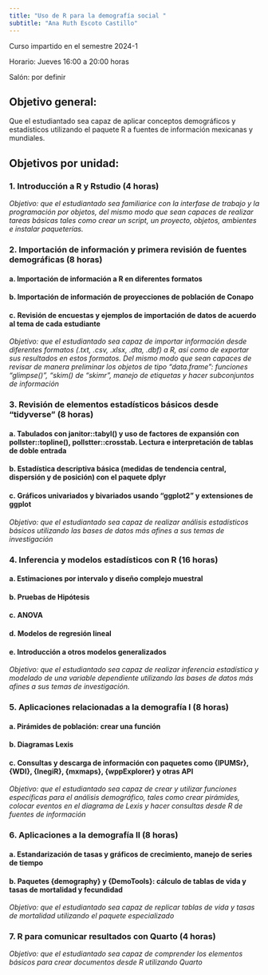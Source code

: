 ```yaml
---
title: "Uso de R para la demografía social "
subtitle: "Ana Ruth Escoto Castillo"
---
```


Curso impartido en el semestre 2024-1 

Horario: Jueves	 16:00 a  20:00 horas

Salón: por definir

## Objetivo general: 

Que el estudiantado sea capaz de aplicar conceptos demográficos y estadísticos utilizando el paquete R a fuentes de información mexicanas y mundiales. 


## Objetivos por unidad:

### 1.	Introducción a R y Rstudio (4 horas)

*Objetivo: que el estudiantado sea familiarice con la interfase de trabajo y la programación por objetos, del mismo modo que sean capaces de realizar tareas básicas tales como crear un script, un proyecto, objetos, ambientes e instalar paqueterías.*

### 2.	Importación de información y primera revisión de fuentes demográficas (8 horas)

#### a.	Importación de información a R en diferentes formatos
#### b.	Importación de información de proyecciones de población de Conapo
#### c.	Revisión de encuestas y ejemplos de importación de datos de acuerdo al tema de cada estudiante

*Objetivo: que el estudiantado sea capaz de importar información desde diferentes formatos (.txt, .csv, .xlsx, .dta, .dbf) a R, así como de exportar sus resultados en estos formatos. Del mismo modo que sean capaces de revisar de manera preliminar los objetos de tipo “data.frame”: funciones “glimpse()”, “skim() de “skimr”, manejo de etiquetas y hacer subconjuntos de información*

### 3.	Revisión de elementos estadísticos básicos desde “tidyverse” (8 horas)
#### a.	Tabulados con janitor::tabyl() y uso de factores de expansión con pollster::topline(), pollstter::crosstab. Lectura e interpretación de tablas de doble entrada
#### b.	Estadística descriptiva básica (medidas de tendencia central, dispersión y de posición) con el paquete dplyr
#### c.	Gráficos univariados y bivariados usando “ggplot2” y extensiones de ggplot

*Objetivo: que el estudiantado sea capaz de realizar análisis estadísticos básicos utilizando las bases de datos más afines a sus temas de investigación*

### 4.	Inferencia y modelos estadísticos con R (16 horas)
#### a.	Estimaciones por intervalo y diseño complejo muestral
#### b.	Pruebas de Hipótesis
#### c.	ANOVA
#### d.	Modelos de regresión lineal
#### e.	Introducción a otros modelos generalizados

*Objetivo: que el estudiantado sea capaz de realizar inferencia estadística y modelado de una variable dependiente utilizando las bases de datos más afines a sus temas de investigación.* 

### 5.	Aplicaciones relacionadas a la demografía I (8 horas)
#### a.	Pirámides de población: crear una función 
#### b.	Diagramas Lexis
#### c.	Consultas y descarga de información con paquetes como {IPUMSr}, {WDI}, {InegiR},  {mxmaps}, {wppExplorer} y otras API

*Objetivo: que el estudiantado sea capaz de crear y utilizar funciones específicas para el análisis demográfico, tales como crear pirámides, colocar eventos en el diagrama de Lexis y hacer consultas desde R de fuentes de información*

### 6.	Aplicaciones a la demografía II (8 horas)
#### a.	Estandarización de tasas y gráficos de crecimiento, manejo de series de tiempo
#### b.	Paquetes {demography} y {DemoTools}: cálculo de tablas de vida y tasas de mortalidad y fecundidad

*Objetivo: que el estudiantado sea capaz de replicar tablas de vida y tasas de mortalidad utilizando el paquete especializado*

### 7.	R para comunicar resultados con Quarto (4 horas)

*Objetivo: que el estudiantado sea capaz de comprender los elementos básicos para crear documentos desde R utilizando Quarto*

